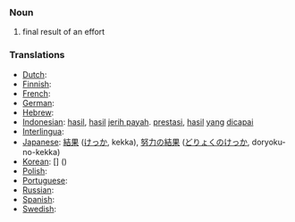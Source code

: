 === Noun ===
# final result of an effort

=== Translations ===

*[[Dutch]]: [[]] '' ''
*[[Finnish]]: [[]]
*[[French]]: [[]] '' ''
*[[German]]: [[]] '' ''
*[[Hebrew]]: [[]] '' ''
*[[Indonesian]]: [[hasil]], [[hasil]] [[jerih payah]]. [[prestasi]], [[hasil]] [[yang]] [[capai|dicapai]]
*[[Interlingua]]: [[]]
*[[Japanese]]: [[結果]] ([[けっか]], kekka), [[努力]]の[[結果]] ([[どりょく]]の[[けっか]], doryoku-no-kekka)
*[[Korean]]: [[]] [] ()
*[[Polish]]: [[]]
*[[Portuguese]]: [[]] '' ''
*[[Russian]]: [[]]
*[[Spanish]]: [[]] '' ''
*[[Swedish]]: [[]] '' ''